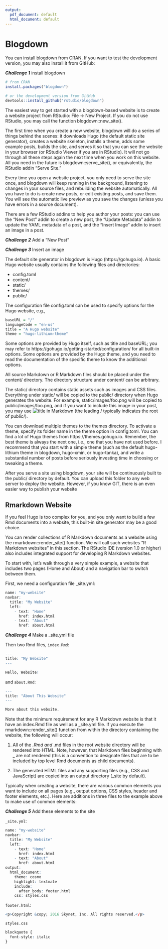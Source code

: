 ```yaml
---
output:
  pdf_document: default
  html_document: default
---
```


# Blogdown


You can install blogdown from CRAN. If you want to test the development version, you may also install it from GitHub:

***Challenge 1***
install blogdown

```r
# from CRAN
install.packages("blogdown")

# or the development version from GitHub
devtools::install_github("rstudio/blogdown")
```

The easiest way to get started with a blogdown-based website is to create a website project from RStudio: File -> New Project. If you do not use RStudio, you may call the function blogdown::new_site().


The first time when you create a new website, blogdown will do a series of things behind the scenes: it downloads Hugo (the default static site generator), creates a website skeleton, installs a theme, adds some example posts, builds the site, and serves it so that you can see the website in your browser (or RStudio Viewer if you are in RStudio). It will not go through all these steps again the next time when you work on this website. All you need in the future is blogdown::serve_site(), or equivalently, the RStudio addin “Serve Site.”

Every time you open a website project, you only need to serve the site once, and blogdown will keep running in the background, listening to changes in your source files, and rebuilding the website automatically. All you have to do is create new posts, or edit existing posts, and save them. You will see the automatic live preview as you save the changes (unless you have errors in a source document).

There are a few RStudio addins to help you author your posts: you can use the “New Post” addin to create a new post, the “Update Metadata” addin to update the YAML metadata of a post, and the “Insert Image” addin to insert an image in a post.

***Challenge 2***
Add a "New Post"

***Challenge 3***
Insert an image


The default site generator in blogdown is Hugo (https://gohugo.io). A basic Hugo website usually contains the following files and directories:

- config.toml
- content/
- static/
- themes/
- public/


The configuration file config.toml can be used to specify options for the Hugo website, e.g.,

```r
baseURL = "/"
languageCode = "en-us"
title = "A Hugo website"
theme = "hugo-lithium-theme"
```

Some options are provided by Hugo itself, such as title and baseURL; you may refer to https://gohugo.io/getting-started/configuration/ for all built-in options. Some options are provided by the Hugo theme, and you need to read the documentation of the specific theme to know the additional options.

All source Markdown or R Markdown files should be placed under the content/ directory. The directory structure under content/ can be arbitrary.

The static/ directory contains static assets such as images and CSS files. Everything under static/ will be copied to the public/ directory when Hugo generates the website. For example, static/images/foo.png will be copied to public/images/foo.png, and if you want to include this image in your post, you may use ![title](/images/foo.png) in Markdown (the leading / typically indicates the root of public/).

You can download multiple themes to the themes directory. To activate a theme, specify its folder name in the theme option in config.toml. You can find a lot of Hugo themes from https://themes.gohugo.io. Remember, the best theme is always the next one, i.e., one that you have not used before. I recommend that you start with a simple theme (such as the default hugo-lithium theme in blogdown, hugo-xmin, or hugo-tanka), and write a substantial number of posts before seriously investing time in choosing or tweaking a theme.

After you serve a site using blogdown, your site will be continuously built to the public/ directory by default. You can upload this folder to any web server to deploy the website. However, if you know GIT, there is an even easier way to publish your website

## Rmarkdown Website

If you feel Hugo is too complex for you, and you only want to build a few Rmd documents into a website, this built-in site generator may be a good choice.

You can render collections of R Markdown documents as a website using the rmarkdown::render_site() function. We will call such websites “R Markdown websites” in this section. The RStudio IDE (version 1.0 or higher) also includes integrated support for developing R Markdown websites.

To start with, let’s walk through a very simple example, a website that includes two pages (Home and About) and a navigation bar to switch between them.

First, we need a configuration file _site.yml:

```r
name: "my-website"
navbar:
  title: "My Website"
  left:
    - text: "Home"
      href: index.html
    - text: "About"
      href: about.html
```

***Challenge 4***
Make a _site.yml file


Then two Rmd files, <code>index.Rmd</code>:

```r
---
title: "My Website"
---

Hello, Website!
```

and <code>about.Rmd</code>:

```r
---
title: "About This Website"
---

More about this website.
```

Note that the minimum requirement for any R Markdown website is that it have an index.Rmd file as well as a _site.yml file. If you execute the rmarkdown::render_site() function from within the directory containing the website, the following will occur:

1. All of the *.Rmd and *.md files in the root website directory will be rendered into HTML. Note, however, that Markdown files beginning with _ are not rendered (this is a convention to designate files that are to be included by top level Rmd documents as child documents).

2. The generated HTML files and any supporting files (e.g., CSS and JavaScript) are copied into an output directory (_site by default).

Typically when creating a website, there are various common elements you want to include on all pages (e.g., output options, CSS styles, header and footer elements, etc.). Here are additions in three files to the example above to make use of common elements:

***Challenge 5***
Add these elements to the site

<code>_site.yml</code>:
```r
name: "my-website"
navbar:
  title: "My Website"
  left:
    - text: "Home"
      href: index.html
    - text: "About"
      href: about.html
output:
  html_document:
    theme: cosmo
    highlight: textmate
    include:
      after_body: footer.html
    css: styles.css
```


<code>footer.html</code>:

```r

<p>Copyright &copy; 2016 Skynet, Inc. All rights reserved.</p>
```

<code>styles.css</code>

```r

blockquote {
  font-style: italic
}
```




